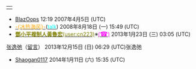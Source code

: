 {|valign="top" align="center"
|
{{quote|
'''如果您对[[Portal:中華人民共和國|中华人民共和国]]主题感兴趣，请{{edit|Portal:中华人民共和国/兴趣小组报到处|點擊此處}}留下您的大名，方便其他对本主题感兴趣的维基人与您联系。'''
}}
|}


*[[User:Akinchen|BlazOops]] 12:19 2007年4月5日 (UTC)
*[[User:冰热海风|<span style="color: orange">-{冰热海风}-</span>]]([[User_talk:冰热海风|<span style="color: Aqua;">talk</span>]]) 2008年8月18日 (一) 15:49 (UTC)
*[[User:cn223|<span style="color: #808000;">'''鄧小平複制人黃魯宏'''(user:cn223)</span>]]※[[User_talk:cn223|<span style="color: #ff00ff;">(<big>☎</big>)</span>]] 2013年1月23日 (三) 03:05 (UTC)
[[User:张逸弛|张逸弛]]（[[User_talk:张逸弛|留言]]） 2013年12月15日 (日) 06:29 (UTC)张逸弛
*[[User:Shaogan0117|Shaogan0117]]  2014年1月11日 (六) 15:35 (UTC)